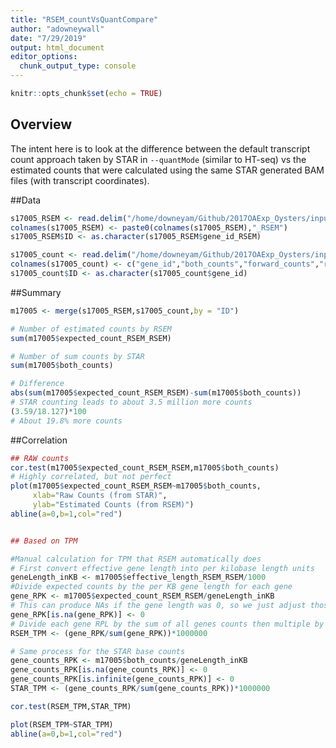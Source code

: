 ```yaml
---
title: "RSEM_countVsQuantCompare"
author: "adowneywall"
date: "7/29/2019"
output: html_document
editor_options: 
  chunk_output_type: console
---
```


```r
knitr::opts_chunk$set(echo = TRUE)
```

## Overview
The intent here is to look at the difference between the default transcript count approach taken by STAR in `--quantMode` (similar to HT-seq) vs the estimated counts that were calculated using the same STAR generated BAM files (with transcript coordinates).

##Data
```r
s17005_RSEM <- read.delim("/home/downeyam/Github/2017OAExp_Oysters/input_files/RNA/extra/RSEM_countCompare/17005_.genes.results")
colnames(s17005_RSEM) <- paste0(colnames(s17005_RSEM),"_RSEM")
s17005_RSEM$ID <- as.character(s17005_RSEM$gene_id_RSEM)

s17005_count <- read.delim("/home/downeyam/Github/2017OAExp_Oysters/input_files/RNA/extra/RSEM_countCompare/P1_17005_m3_ReadsPerGene.out.tab",header = FALSE,skip = 4)
colnames(s17005_count) <- c("gene_id","both_counts","forward_counts","reverse_counts")
s17005_count$ID <- as.character(s17005_count$gene_id)
```


##Summary
```r
m17005 <- merge(s17005_RSEM,s17005_count,by = "ID")

# Number of estimated counts by RSEM
sum(m17005$expected_count_RSEM_RSEM)

# Number of sum counts by STAR
sum(m17005$both_counts)

# Difference
abs(sum(m17005$expected_count_RSEM_RSEM)-sum(m17005$both_counts))
# STAR counting leads to about 3.5 million more counts
(3.59/18.127)*100
# About 19.8% more counts
```

##Correlation
```r
## RAW counts
cor.test(m17005$expected_count_RSEM_RSEM,m17005$both_counts)
# Highly correlated, but not perfect
plot(m17005$expected_count_RSEM_RSEM~m17005$both_counts,
     xlab="Raw Counts (from STAR)",
     ylab="Estimated Counts (from RSEM)")
abline(a=0,b=1,col="red")


## Based on TPM

#Manual calculation for TPM that RSEM automatically does
# First convert effective gene length into per kilobase length units
geneLength_inKB <- m17005$effective_length_RSEM_RSEM/1000
#Divide expected counts by the per KB gene length for each gene
gene_RPK <- m17005$expected_count_RSEM_RSEM/geneLength_inKB
# This can produce NAs if the gene length was 0, so we just adjust those to 0s
gene_RPK[is.na(gene_RPK)] <- 0
# Divide each gene RPL by the sum of all genes counts then multiple by 1 million to get Transcripts per million (TPM)
RSEM_TPM <- (gene_RPK/sum(gene_RPK))*1000000

# Same process for the STAR base counts
gene_counts_RPK <- m17005$both_counts/geneLength_inKB
gene_counts_RPK[is.na(gene_counts_RPK)] <- 0
gene_counts_RPK[is.infinite(gene_counts_RPK)] <- 0
STAR_TPM <- (gene_counts_RPK/sum(gene_counts_RPK))*1000000

cor.test(RSEM_TPM,STAR_TPM)

plot(RSEM_TPM~STAR_TPM)
abline(a=0,b=1,col="red")
```




